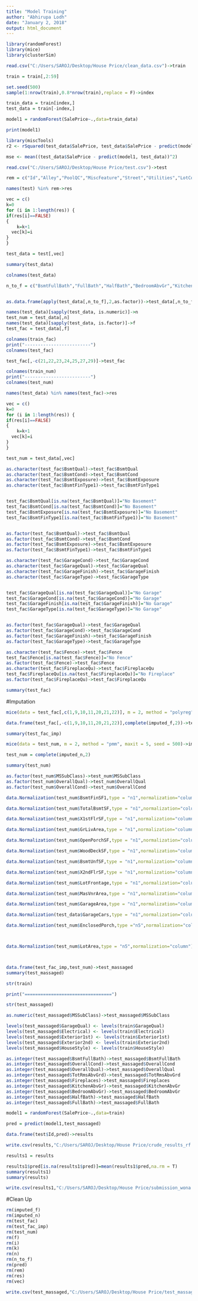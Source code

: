 ---
title: "Model Training"
author: "Abhirupa Lodh"
date: "January 2, 2018"
output: html_document
---

```{r}
library(randomForest)
library(mice)
library(clusterSim)
```

```{r}
read.csv("C:/Users/SAROJ/Desktop/House Price/clean_data.csv")->train
```

```{r}
train = train[,2:59]
```


```{r}
set.seed(500)
sample(1:nrow(train),0.8*nrow(train),replace = F)->index
```

```{r}
train_data = train[index,]
test_data = train[-index,]
```


```{r}
model1 = randomForest(SalePrice~.,data=train_data)
```

```{r}
print(model1)
```

```{r}
library(miscTools)
r2 <- rSquared(test_data$SalePrice, test_data$SalePrice - predict(model1, test_data))
```

```{r}
mse <- mean((test_data$SalePrice - predict(model1, test_data))^2)
```

```{r}
read.csv("C:/Users/SAROJ/Desktop/House Price/test.csv")->test
```

```{r}
rem = c("Id","Alley","PoolQC","MiscFeature","Street","Utilities","LotConfig","Condition1","Condition2","RoofMatl","BsmtFinType2","ExterCond","Heating","SaleType","BsmtHalfBath","YrSold","MoSold","BsmtFinSF2","LowQualFinSF","X3SsnPorch","ScreenPorch","PoolArea","MiscVal")
```

```{r}
names(test) %in% rem->res

vec = c()
k=0
for (i in 1:length(res)) {
if(res[i]==FALSE)
{
    k=k+1
  vec[k]=i
}
}
```


```{r}
test_data = test[,vec]
```

```{r}
summary(test_data)
```

```{r}
colnames(test_data)
```

```{r}
n_to_f = c("BsmtFullBath","FullBath","HalfBath","BedroomAbvGr","KitchenAbvGr","TotRmsAbvGrd","Fireplaces")



```


```{r}
as.data.frame(apply(test_data[,n_to_f],2,as.factor))->test_data[,n_to_f]

```


```{r}
names(test_data)[sapply(test_data, is.numeric)]->n
test_num = test_data[,n]
names(test_data)[sapply(test_data, is.factor)]->f
test_fac = test_data[,f]
```



```{r}
colnames(train_fac)
print("-------------------------")
colnames(test_fac)

```

```{r}
test_fac[,-c(21,22,23,24,25,27,29)]->test_fac
```


```{r}
colnames(train_num)
print("-------------------------")
colnames(test_num)

```


```{r}
names(test_data) %in% names(test_fac)->res

vec = c()
k=0
for (i in 1:length(res)) {
if(res[i]==FALSE)
{
    k=k+1
  vec[k]=i
}
}
```

```{r}
test_num = test_data[,vec]
```

```{r}
as.character(test_fac$BsmtQual)->test_fac$BsmtQual
as.character(test_fac$BsmtCond)->test_fac$BsmtCond
as.character(test_fac$BsmtExposure)->test_fac$BsmtExposure
as.character(test_fac$BsmtFinType1)->test_fac$BsmtFinType1


test_fac$BsmtQual[is.na(test_fac$BsmtQual)]="No Basement"
test_fac$BsmtCond[is.na(test_fac$BsmtCond)]="No Basement"
test_fac$BsmtExposure[is.na(test_fac$BsmtExposure)]="No Basement"
test_fac$BsmtFinType1[is.na(test_fac$BsmtFinType1)]="No Basement"


as.factor(test_fac$BsmtQual)->test_fac$BsmtQual
as.factor(test_fac$BsmtCond)->test_fac$BsmtCond
as.factor(test_fac$BsmtExposure)->test_fac$BsmtExposure
as.factor(test_fac$BsmtFinType1)->test_fac$BsmtFinType1


```

```{r}

as.character(test_fac$GarageCond)->test_fac$GarageCond
as.character(test_fac$GarageQual)->test_fac$GarageQual
as.character(test_fac$GarageFinish)->test_fac$GarageFinish
as.character(test_fac$GarageType)->test_fac$GarageType


test_fac$GarageQual[is.na(test_fac$GarageQual)]="No Garage"
test_fac$GarageCond[is.na(test_fac$GarageCond)]="No Garage"
test_fac$GarageFinish[is.na(test_fac$GarageFinish)]="No Garage"
test_fac$GarageType[is.na(test_fac$GarageType)]="No Garage"


as.factor(test_fac$GarageQual)->test_fac$GarageQual
as.factor(test_fac$GarageCond)->test_fac$GarageCond
as.factor(test_fac$GarageFinish)->test_fac$GarageFinish
as.factor(test_fac$GarageType)->test_fac$GarageType
```

```{r}
as.character(test_fac$Fence)->test_fac$Fence
test_fac$Fence[is.na(test_fac$Fence)]="No Fence"
as.factor(test_fac$Fence)->test_fac$Fence
as.character(test_fac$FireplaceQu)->test_fac$FireplaceQu
test_fac$FireplaceQu[is.na(test_fac$FireplaceQu)]="No Fireplace"
as.factor(test_fac$FireplaceQu)->test_fac$FireplaceQu
```

```{r}
summary(test_fac)
```

#Imputation 


```{r}
mice(data = test_fac[,c(1,9,10,11,20,21,22)], m = 2, method = "polyreg", maxit = 2, seed = 500)->imputed_f
```

```{r}
data.frame(test_fac[,-c(1,9,10,11,20,21,22)],complete(imputed_f,2))->test_fac_imp
```

```{r}
summary(test_fac_imp)
```

```{r}
mice(data = test_num, m = 2, method = "pmm", maxit = 5, seed = 500)->imputed_n
```

```{r}
test_num = complete(imputed_n,2)
```

```{r}
summary(test_num)
```

```{r}
as.factor(test_num$MSSubClass)->test_num$MSSubClass
as.factor(test_num$OverallQual)->test_num$OverallQual
as.factor(test_num$OverallCond)->test_num$OverallCond
```

```{r}

data.Normalization(test_num$BsmtFinSF1,type = "n1",normalization="column")->test_num$BsmtFinSF1

data.Normalization(test_num$TotalBsmtSF,type = "n1",normalization="column")->test_num$TotalBsmtSF

data.Normalization(test_num$X1stFlrSF,type = "n1",normalization="column")->test_num$X1stFlrSF

data.Normalization(test_num$GrLivArea,type = "n1",normalization="column")->test_num$GrLivArea

data.Normalization(test_num$OpenPorchSF,type = "n1",normalization="column")->test_num$OpenPorchSF

data.Normalization(test_num$WoodDeckSF,type = "n1",normalization="column")->test_num$WoodDeckSF

data.Normalization(test_num$BsmtUnfSF,type = "n1",normalization="column")->test_num$BsmtUnfSF

data.Normalization(test_num$X2ndFlrSF,type = "n1",normalization="column")->test_num$X2ndFlrSF

data.Normalization(test_num$LotFrontage,type = "n1",normalization="column")->test_num$LotFrontage

data.Normalization(test_num$MasVnrArea,type = "n1",normalization="column")->test_num$MasVnrArea

data.Normalization(test_num$GarageArea,type = "n1",normalization="column")->test_num$GarageArea

data.Normalization(test_data$GarageCars,type = "n1",normalization="column")->test_num$GarageCars
```


```{r}



data.Normalization(test_num$EnclosedPorch,type ="n5",normalization="column")->test_num$EnclosedPorch



data.Normalization(test_num$LotArea,type = "n5",normalization="column")->test_num$LotArea




```

```{r}
data.frame(test_fac_imp,test_num)->test_massaged
summary(test_massaged)
```

```{r}
str(train)

print("=================================")

str(test_massaged)
```

```{r}
as.numeric(test_massaged$MSSubClass)->test_massaged$MSSubClass
```

```{r}
levels(test_massaged$GarageQual) <- levels(train$GarageQual)
levels(test_massaged$Electrical) <- levels(train$Electrical)
levels(test_massaged$Exterior1st) <- levels(train$Exterior1st)
levels(test_massaged$Exterior2nd) <- levels(train$Exterior2nd)
levels(test_massaged$HouseStyle) <- levels(train$HouseStyle)
```

```{r}

as.integer(test_massaged$BsmtFullBath)->test_massaged$BsmtFullBath
as.integer(test_massaged$OverallCond)->test_massaged$OverallCond
as.integer(test_massaged$OverallQual)->test_massaged$OverallQual
as.integer(test_massaged$TotRmsAbvGrd)->test_massaged$TotRmsAbvGrd
as.integer(test_massaged$Fireplaces)->test_massaged$Fireplaces
as.integer(test_massaged$KitchenAbvGr)->test_massaged$KitchenAbvGr
as.integer(test_massaged$BedroomAbvGr)->test_massaged$BedroomAbvGr
as.integer(test_massaged$HalfBath)->test_massaged$HalfBath
as.integer(test_massaged$FullBath)->test_massaged$FullBath
```

```{r}
model1 = randomForest(SalePrice~.,data=train)
```

```{r}
pred = predict(model1,test_massaged)
```

```{r}
data.frame(test$Id,pred)->results
```

```{r}
write.csv(results,"C:/Users/SAROJ/Desktop/House Price/crude_results_rf.csv",row.names = F)
```


```{r}
results1 = results
```

```{r}
results1$pred[is.na(results1$pred)]=mean(results1$pred,na.rm = T)
summary(results1)
summary(results)
```

```{r}
write.csv(results1,"C:/Users/SAROJ/Desktop/House Price/submission_wona.csv",row.names = F)
```

#Clean Up 

```{r}
rm(imputed_f)
rm(imputed_n)
rm(test_fac)
rm(test_fac_imp)
rm(test_num)
rm(f)
rm(i)
rm(k)
rm(n)
rm(n_to_f)
rm(pred)
rm(rem)
rm(res)
rm(vec)
```

```{r}
write.csv(test_massaged,"C:/Users/SAROJ/Desktop/House Price/test_massaged.csv",row.names = F)
```

